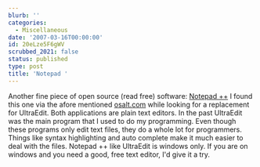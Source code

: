 ```yaml
---
blurb: ''
categories:
  - Miscellaneous
date: '2007-03-16T00:00:00'
id: 20eLze5F6gWV
scrubbed_2021: false
status: published
type: post
title: 'Notepad '
---
```


Another fine piece of open source (read free) software:
[Notepad ++](http://notepad-plus.sourceforge.net/uk/site.htm) I
found this one via the afore mentioned
[osalt.com](http://www.osalt.com/) while looking for a replacement
for UltraEdit. Both applications are plain text editors. In the
past UltraEdit was the main program that I used to do my
programming. Even though these programs only edit text files, they
do a whole lot for programmers. Things like syntax highlighting and
auto complete make it much easier to deal with the files. Notepad
++ like UltraEdit is windows only. If you are on windows and you
need a good, free text editor, I'd give it a try.
